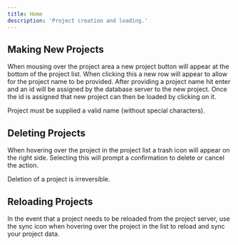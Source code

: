 ```yaml
---
title: Home
description: 'Project creation and loading.'
---
```


## Making New Projects
When mousing over the project area a new project button will appear at the bottom of the project list. When clicking this a new row will appear to allow for the project name to be provided. After providing a project name hit enter and an id will be assigned by the database server to the new project. Once the id is assigned that new project can then be loaded by clicking on it.

<Note>Project must be supplied a valid name (without special characters).</Note>

## Deleting Projects
When hovering over the project in the project list a trash icon will appear on the right side. Selecting this will prompt a confirmation to delete or cancel the action. 

<Warning>Deletion of a project is irreversible.</Warning>


## Reloading Projects
In the event that a project needs to be reloaded from the project server, use the sync icon when hovering over the project in the list to reload and sync your project data.